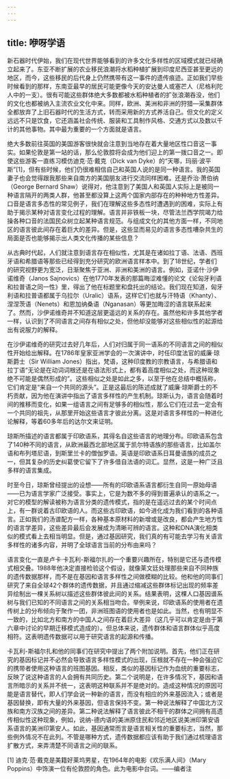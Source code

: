 ```yaml
---
---
---
```

title: 咿呀学语
---




新石器时代伊始，我们在现代世界能够看到的许多文化多样性的区域模式就已经确立起来了。东亚不断扩展的农业移民浪潮将水稻种植扩展到印度尼西亚甚至更远的地区，而今，这些移民的后代身上仍然携带有这一事件的遗传痕迹。正如我们早些时候看到的那样，东南亚最早的居民可能更像今天的安达曼人或塞芒人（尼格利陀人中的一支）。很有可能这些群体绝大多数都被水稻种植者的扩张浪潮吞没，他们的文化也都被纳入主流农业文化中来。同样，欧洲、美洲和非洲的狩猎—采集群体全都放弃了上旧石器时代的生活方式，转而采用新的方式养活自己。但文化的定义远远不只是饮食，它还涵盖社会传统、服装和工具制作风格、交通方式以及数以千计的其他事物。其中最为重要的一个方面就是语言。

绝大多数前往英国的美国游客很快就会注意到当地存在着大量地区性口音这一事实。如果伦敦是第一站的话，那么伦敦腔将会成为他们迎上的第一拨口音之一。即使这些游客一直练习模仿迪克·范·戴克（Dick van Dyke）的“天哪，玛丽·波平斯”[1]，但有些时候，他们仍很难相信自己和英国人说的是同一种语言。我的英国妻子也会觉得跟我那些来自南方的美国朋友进行交流同样困难。还是乔治·萧伯纳（George Bernard Shaw）说得对，他注意到了美国人和英国人实际上是被同一种语言隔开的两类人群，他甚至都没算上这两个国家内部存在的种种地方性差异。口音是语言多态性的常见例子，我们在理解这些多态性时遭遇到的困难，实际上有助于揭示某种对语言变化过程的理解。语言并非铁板一块，尽管法兰西学院竭力给操各种口音的法国民众树立起某种语言规范。与组成文化的其他方面一样，不同地区的语言彼此间存在着巨大的差异。但是，这些显而易见的语言多态性嘈杂共生的局面是否也能够揭示出人类文化传播的某些信息？

从古典时代起，人们就注意到语言存在相似性，尤其是在诸如拉丁语、法语、西班牙语和希腊语等那些已经得到充分研究的欧洲语言样本中。到了18世纪，学者们的研究视野更为宽泛，日渐聚焦于亚洲、非洲和美洲的语言。例如，亚诺什·沙伊诺维奇（Janos Sajnovics）在他1770年发表的那篇晦涩难懂的论文《论匈牙利语和拉普语之同一性》里，得出了他在标题里和盘托出的结论。我们现在知道，匈牙利语和拉普语都属于乌拉尔（Uralic）语系，这样它们也就与汗特语（Khanty）、涅涅茨语（Nenets）和恩加纳桑语（Nganasan）等更加晦涩的语言联系起来了。然而，沙伊诺维奇并不知道这层更遥远的关系的存在。虽然他和许多其他学者一样，认识到了不同语言之间存有相似之处，但他却没能够对这些相似性的起源给出有说服力的解释。

在沙伊诺维奇的研究过去好几年后，人们对归属于同一语系的不同语言之间的相似性开始给出解释。在1786年皇家亚洲学会的一次演讲中，时任印度法官的威廉·琼斯爵士（Sir William Jones）指出，梵语，这种印度教的宗教语言，与希腊语和拉丁语“无论是在动词词根还是在语法形式上，都有着高度相似之处，而这种现象绝不可能是偶然形成的”。这些相似之处是如此之多，以至于他在总结中概括称，它们肯定是“来自一个共同的源头”。正是这最后的陈述成就了威廉·琼斯爵士的不朽贡献，因为他在演讲中指出了语言多样性的产生机制。琼斯认为，语言会随着时间的推移而变化，如果一组语言之间有足够多的相似性，那么它们在过去一定会有一个共同的祖先，从那里开始这些语言才彼此分离。这是对语言多样性的一种进化论解释，等着60多年后的达尔文来证明。

琼斯所描述的语言都属于印欧语系，其得名自这些语言的地理分布。印欧语系包含了140种不同的语言，从欧洲最西北部地区属于凯尔特语族的那些语言，比如盖尔语和布列塔尼语，到斯里兰卡的僧伽罗语。英语是印欧语系日耳曼语族的成员之一，但其复杂的历史纠葛使它留下了许多借自法语的词汇。显然，这是一种广泛且多样的语言集成。

时至今日，琼斯曾经提出的设想——所有的印欧语系语言都衍生自同一原始母语——已为语言学家广泛接受。事实上，它是为数不多的得到普遍承认的语系之一。对它的模型的解读被称为语言分类的遗传模式，指的是在遥远过去的某个时间点上，有一群说着古印欧语的人。而这些古印欧语，如今进化成为我们看到的各种语言。正如我们的汤谱配方一样，各种基本原材料的新增或是改良，都会产生地方性的语言学差异，这些差异最后会发展成为清晰可辨的语言。这种和DNA演化相类似的模式看上去相当明显。但是，通过基因研究，我们真的有可能去学习有关语言多样性的诸多内容，并明了全球语言当前的分布由来吗？

语言变化一直是卢卡·卡瓦利-斯福尔扎的一个重要兴趣所在，特别是它还与遗传模式相交叠。1988年他决定直接检验这个假设，就像莱文廷处理那些来自不同种族的遗传数据那样，而不是在基因和语言多样性之间做模糊的比较。他和他的同事们研究了来自全球42个群体的遗传数据，并且通过缩减这些群体标记出现的频率差异绘制出一棵关系树以描述这些群体彼此间的关系。结果表明，这棵人口基因谱系树与我们已知的不同语言之间的关系相当吻合。举例来说，印欧语系的使用者在遗传树上的分布倾向于聚作一团，非洲班图语的使用者也是如此。当然，也有明显不一致的，比如北方和南方的中国人之间存在着巨大差异（这几乎可以肯定是由于第六章中讨论的早期迁移模式造成的）。但总体来说，遗传群体和语言群体似乎高度相符。这表明遗传数据可以用于研究语言的起源和传播。

卡瓦利-斯福尔扎和他的同事们在研究中提出了两个附加说明。首先，他们正在研究的基因标记并不必然会导致语言多样性模式的出现，压根就不存在一种会强迫它的携带者使用这种语言的班图基因。相反，类似的基因标记作为血统的重要标志，反映了说这种语言的人会拥有共同历史。第二个说明是，在许多情况下，基因和语言所暗示的关系并不统一，这表明这种联系并不是绝对的。造成这种情况的原因可能是语言替代，即人们学会说一种新的语言，而没有相应的外来基因流入；或者是基因替换，即有大量的外来基因，但语言保持不变。第一种说法解释了中国北方汉族和南方汉族之间的差异。第二种说法解释了语言彼此不相干的群体之间拥有高遗传相似性这种现象，例如，说纳-德内语的美洲原住民和邻近地区说美洲印第安语系语言的美洲印第安人。如此，基因通常而言是语言相关性的重要标志，当然，那些例外情况不在此列。不管是哪种方式，遗传数据都应该有助于我们通过梳理语言扩散方式，来弄清楚不同语言之间的联系。

[1] 迪克·范·戴克是美籍好莱坞男星，在1964年的电影《欢乐满人间》（Mary Poppins）中饰演一位有伦敦腔的角色。此为电影中台词。——编者注